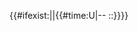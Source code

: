 {{#ifexist:{{{timecode}}}|{{{timecode}}}|{{#time:U|{{{year}}}-{{{month|1}}}-{{{day|1}}} {{{hour|00}}}:{{{minute|00}}}:{{{second|00}}}}}}}